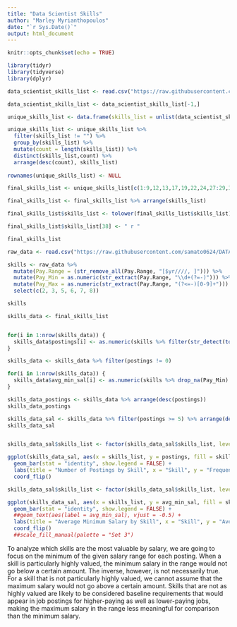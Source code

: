 ```yaml
---
title: "Data Scientist Skills"
author: "Marley Myrianthopoulos"
date: "`r Sys.Date()`"
output: html_document
---
```


```r
knitr::opts_chunk$set(echo = TRUE)
```

```r

library(tidyr)
library(tidyverse)
library(dplyr)

data_scientist_skills_list <- read.csv("https://raw.githubusercontent.com/samato0624/DATA607_Project3/main/docs/data_scientist_skills.csv")

data_scientist_skills_list <- data_scientist_skills_list[-1,]

unique_skills_list <- data.frame(skills_list = unlist(data_scientist_skills_list))

unique_skills_list <- unique_skills_list %>%
  filter(skills_list != "") %>%
  group_by(skills_list) %>%
  mutate(count = length(skills_list)) %>%
  distinct(skills_list,count) %>%
  arrange(desc(count), skills_list)
  
rownames(unique_skills_list) <- NULL

final_skills_list <- unique_skills_list[c(1:9,12,13,17,19,22,24,27:29,32,34,36:37,39,40,43,45,47:50,52,53,58,59,61,62,64,66,71,72,76,77,79:81,83:87),1]

final_skills_list <- final_skills_list %>% arrange(skills_list)

final_skills_list$skills_list <- tolower(final_skills_list$skills_list)

final_skills_list$skills_list[38] <- " r "

final_skills_list

```

```r

raw_data <- read.csv("https://raw.githubusercontent.com/samato0624/DATA607_Project3/main/Raw_Data.csv")

skills <- raw_data %>%
  mutate(Pay.Range = (str_remove_all(Pay.Range, "[$yr////, ]"))) %>%
  mutate(Pay_Min = as.numeric(str_extract(Pay.Range, "\\d+(?=-)"))) %>%
  mutate(Pay_Max = as.numeric(str_extract(Pay.Range, "(?<=-)[0-9]+"))) %>%
  select(c(2, 3, 5, 6, 7, 8))

skills

```

```r

skills_data <- final_skills_list


for(i in 1:nrow(skills_data)) {
  skills_data$postings[i] <- as.numeric(skills %>% filter(str_detect(tolower(About.the.job),skills_data$skills_list[i])) %>% summarise(n = n()))
}

skills_data <- skills_data %>% filter(postings != 0)

for(i in 1:nrow(skills_data)) {
  skills_data$avg_min_sal[i] <- as.numeric(skills %>% drop_na(Pay_Min) %>% filter(str_detect(tolower(About.the.job),skills_data$skills_list[i])) %>% summarise(avg = mean(Pay_Min)))
}

skills_data_postings <- skills_data %>% arrange(desc(postings))
skills_data_postings

skills_data_sal <- skills_data %>% filter(postings >= 5) %>% arrange(desc(avg_min_sal))
skills_data_sal



```
```r
skills_data_sal$skills_list <- factor(skills_data_sal$skills_list, levels = skills_data_sal$skills_list[order(skills_data_sal$postings, decreasing = FALSE)])

ggplot(skills_data_sal, aes(x = skills_list, y = postings, fill = skills_list)) +
  geom_bar(stat = "identity", show.legend = FALSE) +
  labs(title = "Number of Postings by Skill", x = "Skill", y = "Frequency") +
  coord_flip() 
```


```r
skills_data_sal$skills_list <- factor(skills_data_sal$skills_list, levels = skills_data_sal$skills_list[order(skills_data_sal$avg_min_sal, decreasing = FALSE)])

ggplot(skills_data_sal, aes(x = skills_list, y = avg_min_sal, fill = skills_list)) +
  geom_bar(stat = "identity", show.legend = FALSE) +
  ##geom_text(aes(label = avg_min_sal), vjust = -0.5) +
  labs(title = "Average Minimum Salary by Skill", x = "Skill", y = "Average Minimum Salary") +
  coord_flip()
  ##scale_fill_manual(palette = "Set 3")
```
To analyze which skills are the most valuable by salary, we are going to focus on the minimum of the given salary range for each posting. When a skill is particularly highly valued, the minimum salary in the range would not go below a certain amount. The inverse, however, is not necessarily true. For a skill that is not particularly highly valued, we cannot assume that the maximum salary would not go above a certain amount. Skills that are not as highly valued are likely to be considered baseline requirements that would appear in job postings for higher-paying as well as lower-paying jobs, making the maximum salary in the range less meaningful for comparison than the minimum salary. 


